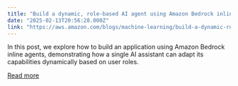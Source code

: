 ```yaml
---
title: "Build a dynamic, role-based AI agent using Amazon Bedrock inline agents"
date: "2025-02-13T20:56:28.000Z"
link: "https://aws.amazon.com/blogs/machine-learning/build-a-dynamic-role-based-ai-agent-using-amazon-bedrock-inline-agents/"
---
```


In this post, we explore how to build an application using Amazon Bedrock inline agents, demonstrating how a single AI assistant can adapt its capabilities dynamically based on user roles.

[Read more](https://aws.amazon.com/blogs/machine-learning/build-a-dynamic-role-based-ai-agent-using-amazon-bedrock-inline-agents/)
